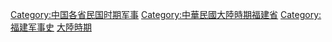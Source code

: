 [[Category:中国各省民国时期军事|Category:中国各省民国时期军事]]
[[Category:中華民國大陸時期福建省‎|Category:中華民國大陸時期福建省‎]]
[[Category:福建军事史|Category:福建军事史]]
[[Category:中華民國福建省軍事史|大陸時期]]